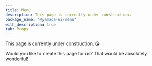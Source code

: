 ```yaml
---
title: Menu
description: This page is currently under construction.
package_name: "@yamada-ui/menu"
with_description: true
tab: Props
---
```


This page is currently under construction. 😘

Would you like to create this page for us? That would be absolutely wonderful!
